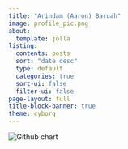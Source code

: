 ```yaml
---
title: "Arindam (Aaron) Baruah"
image: profile_pic.png
about: 
  template: jolla
listing:
  contents: posts
  sort: "date desc"
  type: default
  categories: true
  sort-ui: false
  filter-ui: false
page-layout: full
title-block-banner: true
theme: cyborg
---
```




<img src="https://ghchart.rshah.org/arinbaruah" alt="Github chart"/>


